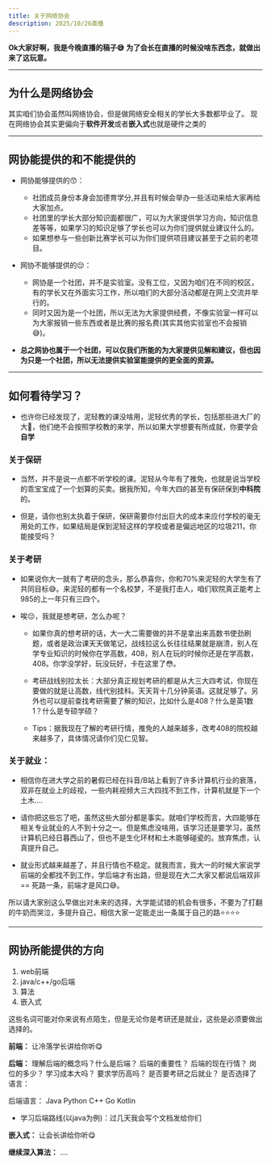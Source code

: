 ```yaml
---
title: 关于网络协会
description: 2025/10/26直播
---
```


**Ok大家好啊，我是今晚直播的稿子😅**
**为了会长在直播的时候没啥东西念，就做出来了这玩意。**

---

## 为什么是网络协会
其实咱们协会虽然叫网络协会，但是做网络安全相关的学长大多数都毕业了。
现在网络协会其实更偏向于**软件开发**或者**嵌入式**也就是硬件之类的

---

## 网协能提供的和不能提供的

* 网协能够提供的😙：
    * 社团成员身份本身会加德育学分,并且有时候会举办一些活动来给大家再给大家加点。
    * 社团里的学长大部分知识面都很广，可以为大家提供学习方向，知识信息差等等，如果学习的知识足够了学长也可以为你们提供就业建议什么的。
    * 如果想参与一些创新比赛学长可以为你们提供项目建议甚至于之前的老项目。

* 网协不能够提供的😔：
    * 网协是一个社团，并不是实验室。没有工位，又因为咱们在不同的校区，有的学长又在外面实习工作，所以咱们的大部分活动都是在网上交流并举行的。
    * 同时又因为是一个社团，所以无法为大家提供经费，不像实验室一样可以为大家报销一些东西或者是比赛的报名费(其实其他实验室也不会报销😅)。


* **总之网协也属于一个社团，可以仅我们所能的为大家提供见解和建议，但也因为只是一个社团，所以无法提供实验室能提供的更全面的资源。**

---

## 如何看待学习？

* 也许你已经发现了，泥轻教的课没啥用，泥轻优秀的学长，包括那些进大厂的大🐂，他们绝不会按照学校教的来学，所以如果大学想要有所成就，你要学会**自学**


### 关于保研


* 当然，并不是说一点都不听学校的课。泥轻从今年有了推免，也就是说当学校的乖宝宝成了一个划算的买卖。据我所知，今年大四的甚至有保研保到**中科院**的。

* 但是，请你也别太执着于保研，保研需要你付出巨大的成本来应付学校的毫无用处的工作，如果结局是保到泥轻这样的学校或者是偏远地区的垃圾211，你能接受吗？

### 关于考研

* 如果说你大一就有了考研的念头，那么恭喜你，你和70%来泥轻的大学生有了共同目标😅。来泥轻的都有一个名校梦，不是我打击人，咱们软院真正能考上985的上一年只有三四个。

* 唉😔，我就是想考研，怎么办呢？
    * 如果你真的想考研的话，大一大二需要做的并不是拿出来高数书使劲刷题，或者是政治课天天做笔记，战线拉这么长往往结果就是崩溃，别人在学专业知识的时候你在学高数，408，别人在玩的时候你还是在学高数，408。你学没学好，玩没玩好，卡在这里了😳。

    * 考研战线别拉太长：大部分真正规划考研的都是从大三大四考试，你现在要做的就是让高数，线代别挂科。天天背十几分钟英语。这就足够了。另外也可以提前查找考研需要了解的知识，比如什么是408？什么是英1数1？什么是专硕学硕？

    * Tips：据我现在了解的考研行情，推免的人越来越多，改考408的院校越来越多了，具体情况请你们见仁见智。

### 关于就业：

* 相信你在进大学之前的暑假已经在抖音/B站上看到了许多计算机行业的衰落，双非在就业上的歧视，一些内耗视频大三大四找不到工作，计算机就是下一个土木....

* 请你把这些忘了吧，虽然这些大部分都是事实。就咱们学校而言，大四能够在相关专业就业的人不到十分之一。但是焦虑没啥用，该学习还是要学习，虽然计算机已经日暮西山了，但也不是生化环材和土木能够碰瓷的。放弃焦虑，认真提升自己。

* 就业形式越来越差了，并且行情也不稳定。就我而言，我大一的时候大家说学前端的全都找不到工作，学后端才有出路，但是现在大二大家又都说后端双非 == 死路一条，前端才是风口😅。



 所以请大家别这么早做出对未来的选择，大学能试错的机会有很多，不要为了打翻的牛奶而哭泣，多提升自己，相信大家一定能走出一条属于自己的路⭐⭐⭐⭐


---

## **网协所能提供的方向**
1. web前端
2. java/c++/go后端
3. 算法
4. 嵌入式

这些名词可能对你来说有点陌生，但是无论你是考研还是就业，这些是必须要做出选择的。




**前端：**
    让冷落学长讲给你听😋




**后端：**
	理解后端的概念吗？什么是后端？
	后端的重要性？
	后端的现在行情？
	岗位的多少？
	学习成本大吗？
	要求学历高吗？
	是否要考研之后就业？
	是否选择了语言：

后端语言：
	Java
	Python
	C++
	Go
	Kotlin

* 学习后端路线(以java为例)：过几天我会写个文档发给你们



**嵌入式：**
    让会长讲给你听😋




**继续深入算法：**
    ....